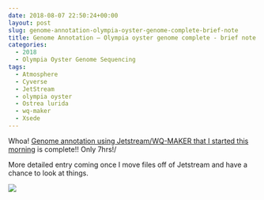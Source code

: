 ```yaml
---
date: 2018-08-07 22:50:24+00:00
layout: post
slug: genome-annotation-olympia-oyster-genome-complete-brief-note
title: Genome Annotation – Olympia oyster genome complete - brief note
categories:
  - 2018
  - Olympia Oyster Genome Sequencing
tags:
  - Atmosphere
  - Cyverse
  - JetStream
  - olympia oyster
  - Ostrea lurida
  - wq-maker
  - Xsede
---
```


Whoa! [Genome annotation using Jetstream/WQ-MAKER that I started this morning](https://robertslab.github.io/sams-notebook/posts/2018-08-07-genome-annotation-olympia-oyster-genome-using-wq-maker-instance-on-jetstream/) is complete!! Only 7hrs!/

More detailed entry coming once I move files off of Jetstream and have a chance to look at things.

![](https://owl.fish.washington.edu/Athaliana/20180807_wq-maker_05.png)
